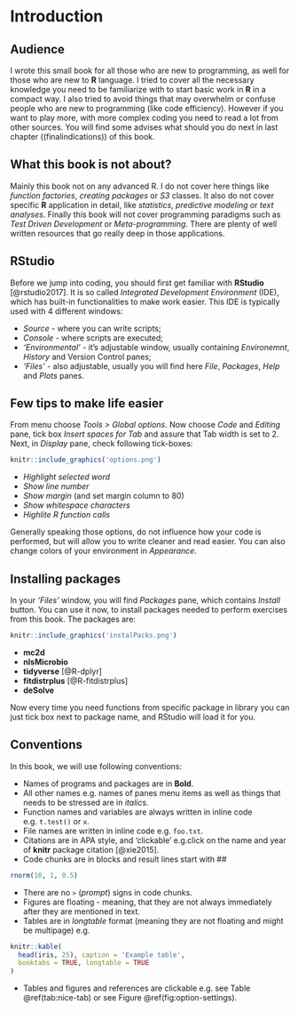 # Introduction {#intro}

## Audience
I wrote this small book for all those who are new to programming, as well for those who are new to **R** language. I tried to cover all the necessary knowledge you need to be familiarize with to start basic work in **R** in a compact way. I also tried to avoid things that may overwhelm or confuse people who are new to programming (like code efficiency). However if you want to play more, with more complex coding you need to read a lot from other sources. You will find some advises what should you do next in last chapter (\ref(finalindications)) of this book.

## What this book is not about?
Mainly this book not on any advanced R. I do not cover here things like *function factories*, *creating packages* or *S3* classes. It also do not cover specific **R** application in detail, like *statistics*, *predictive modeling* or *text analyses*. Finally this book will not cover programming paradigms such as *Test Driven Development* or *Meta-programming*. There are plenty of well written resources that go really deep in those applications.

## RStudio
Before we jump into coding, you should first get familiar with **RStudio** [@rstudio2017]. It is so called *Integrated Development Environment* (IDE), which has built-in functionalities to make work easier. This IDE is typically used with 4 different windows:

* *Source* - where you can write scripts;
* *Console* - where scripts are executed;
* *'Environmental'* - it's adjustable window, usually containing *Environemnt*, *History* and Version Control panes;
* *'Files'* - also adjustable, usually you will find here *File*, *Packages*, *Help* and *Plots* panes.

## Few tips to make life easier
From menu choose *Tools > Global options*. Now choose *Code* and *Editing* pane, tick box *Insert spaces for Tab* and assure that Tab width is set to 2. Next, in *Display* pane, check following tick-boxes:
```r
knitr::include_graphics('options.png')
```

* *Highlight selected word*
* *Show line number*
* *Show margin* (and set margin column to 80)
* *Show whitespace characters*
* *Highlite R function calls*

Generally speaking those options, do not influence how your code is performed, but will allow you to write cleaner and read easier. You can also change colors of your environment in *Appearance*.

## Installing packages
In your *'Files'* window, you will find *Packages* pane, which contains *Install* button. You can use it now, to install packages needed to perform exercises from this book. The packages are:
```r
knitr::include_graphics('instalPacks.png')
```

* **mc2d**
* **nlsMicrobio**
* **tidyverse** [@R-dplyr]
* **fitdistrplus** [@R-fitdistrplus]
* **deSolve**

Now every time you need functions from specific package in library you can just tick box next to package name, and RStudio will load it for you.

## Conventions

In this book, we will use following conventions:

* Names of programs and packages are in **Bold**.
* All other names e.g. names of panes menu items as well as things that needs to be stressed are in *italics*.
* Function names and variables are always written in inline code e.g. `t.test()` or `x`.
* File names are written in inline code e.g. `foo.txt`.
* Citations are in APA style, and 'clickable' e.g.click on the name and year of **knitr**  package citation [@xie2015].
* Code chunks are in blocks and result lines start with ##
```r
rnorm(10, 1, 0.5)
```
* There are no `>` (*prompt*) signs in code chunks.
* Figures are floating - meaning, that they are not always immediately after they are mentioned in text.
* Tables are in *longtable* format (meaning they are not floating and might be multipage) e.g.
```r
knitr::kable(
  head(iris, 25), caption = 'Example table',
  booktabs = TRUE, longtable = TRUE
)
```
* Tables and figures and references are clickable e.g. see Table \@ref(tab:nice-tab) or see Figure \@ref(fig:option-settings).
